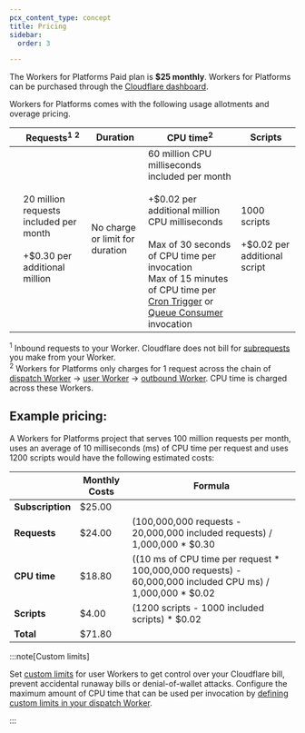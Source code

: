 ```yaml
---
pcx_content_type: concept
title: Pricing
sidebar:
  order: 3

---
```


The Workers for Platforms Paid plan is **$25 monthly**. Workers for Platforms can be purchased through the [Cloudflare dashboard](https://dash.cloudflare.com/?to=/:account/workers-for-platforms).

Workers for Platforms comes with the following usage allotments and overage pricing.



|   | Requests<sup>1</sup> <sup>2</sup>                                                 | Duration                        | CPU time<sup>2</sup>                                                                                                                                                                                                                                                                                                                             | Scripts                                                |
| - | --------------------------------------------------------------------------------- | ------------------------------- | ------------------------------------------------------------------------------------------------------------------------------------------------------------------------------------------------------------------------------------------------------------------------------------------------------------------------------------------------ | ------------------------------------------------------ |
|   | 20 million requests included per month <br /><br /> +$0.30 per additional million | No charge or limit for duration | 60 million CPU milliseconds included per month<br /><br /> +$0.02 per additional million CPU milliseconds<br /><br/> Max of 30 seconds of CPU time per invocation <br /> Max of 15 minutes of CPU time per [Cron Trigger](/workers/configuration/cron-triggers/) or [Queue Consumer](/queues/configuration/javascript-apis/#consumer) invocation | 1000 scripts <br /> <br />+$0.02 per additional script |

 <sup>1</sup>  Inbound requests to your Worker. Cloudflare does not bill for [subrequests](/workers/platform/limits/#subrequests) you make from your Worker. <br /> <sup>2</sup>  Workers for Platforms only charges for 1 request across the chain of [dispatch Worker](/cloudflare-for-platforms/workers-for-platforms/reference/how-workers-for-platforms-works/#dynamic-dispatch-worker) -> [user Worker](/cloudflare-for-platforms/workers-for-platforms/reference/how-workers-for-platforms-works/#user-workers) -> [outbound Worker](/cloudflare-for-platforms/workers-for-platforms/configuration/outbound-workers/). CPU time is charged across these Workers.

## Example pricing:

A Workers for Platforms project that serves 100 million requests per month, uses an average of 10 milliseconds (ms) of CPU time per request and uses 1200 scripts would have the following estimated costs:

|                  | Monthly Costs | Formula                                                                                                     |
| ---------------- | ------------- | ----------------------------------------------------------------------------------------------------------- |
| **Subscription** | $25.00        |                                                                                                             |
| **Requests**     | $24.00        | (100,000,000 requests - 20,000,000 included requests) / 1,000,000 \* $0.30                                  |
| **CPU time**     | $18.80        | ((10 ms of CPU time per request \* 100,000,000 requests) - 60,000,000 included CPU ms) / 1,000,000 \* $0.02 |
| **Scripts**      | $4.00         | (1200 scripts - 1000 included scripts) \* $0.02                                                             |
| **Total**        | $71.80        |                                                                                                             |

:::note[Custom limits]


Set [custom limits](/cloudflare-for-platforms/workers-for-platforms/configuration/custom-limits/) for user Workers to get control over your Cloudflare bill, prevent accidental runaway bills or denial-of-wallet attacks. Configure the maximum amount of CPU time that can be used per invocation by [defining custom limits in your dispatch Worker](/cloudflare-for-platforms/workers-for-platforms/configuration/custom-limits/#set-custom-limits).


:::
